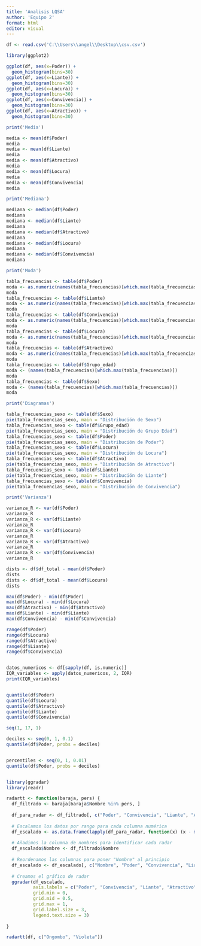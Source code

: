 ---
title: 'Analisis LQSA'
author: 'Equipo 2'
format: html
editor: visual
---

```{r echo =FALSE}
df <- read.csv('C:\\Users\\angel\\Desktop\\csv.csv')

library(ggplot2)

ggplot(df, aes(x=Poder)) +
  geom_histogram(bins=30)
ggplot(df, aes(x=Liante)) +
  geom_histogram(bins=30)
ggplot(df, aes(x=Locura)) +
  geom_histogram(bins=30)
ggplot(df, aes(x=Convivencia)) +
  geom_histogram(bins=30)
ggplot(df, aes(x=Atractivo)) +
  geom_histogram(bins=30)

print('Media')

media <- mean(df$Poder)
media
media <- mean(df$Liante)
media
media <- mean(df$Atractivo)
media
media <- mean(df$Locura)
media
media <- mean(df$Convivencia)
media

print('Mediana')

mediana <- median(df$Poder)
mediana
mediana <- median(df$Liante)
mediana
mediana <- median(df$Atractivo)
mediana
mediana <- median(df$Locura)
mediana
mediana <- median(df$Convivencia)
mediana

print('Moda')

tabla_frecuencias <- table(df$Poder)
moda <- as.numeric(names(tabla_frecuencias)[which.max(tabla_frecuencias)])
moda
tabla_frecuencias <- table(df$Liante)
moda <- as.numeric(names(tabla_frecuencias)[which.max(tabla_frecuencias)])
moda
tabla_frecuencias <- table(df$Convivencia)
moda <- as.numeric(names(tabla_frecuencias)[which.max(tabla_frecuencias)])
moda
tabla_frecuencias <- table(df$Locura)
moda <- as.numeric(names(tabla_frecuencias)[which.max(tabla_frecuencias)])
moda
tabla_frecuencias <- table(df$Atractivo)
moda <- as.numeric(names(tabla_frecuencias)[which.max(tabla_frecuencias)])
moda
tabla_frecuencias <- table(df$Grupo_edad)
moda <- (names(tabla_frecuencias)[which.max(tabla_frecuencias)])
moda
tabla_frecuencias <- table(df$Sexo)
moda <- (names(tabla_frecuencias)[which.max(tabla_frecuencias)])
moda

print('Diagramas')

tabla_frecuencias_sexo <- table(df$Sexo)
pie(tabla_frecuencias_sexo, main = "Distribución de Sexo")
tabla_frecuencias_sexo <- table(df$Grupo_edad)
pie(tabla_frecuencias_sexo, main = "Distribución de Grupo Edad")
tabla_frecuencias_sexo <- table(df$Poder)
pie(tabla_frecuencias_sexo, main = "Distribución de Poder")
tabla_frecuencias_sexo <- table(df$Locura)
pie(tabla_frecuencias_sexo, main = "Distribución de Locura")
tabla_frecuencias_sexo <- table(df$Atractivo)
pie(tabla_frecuencias_sexo, main = "Distribución de Atractivo")
tabla_frecuencias_sexo <- table(df$Liante)
pie(tabla_frecuencias_sexo, main = "Distribución de Liante")
tabla_frecuencias_sexo <- table(df$Convivencia)
pie(tabla_frecuencias_sexo, main = "Distribución de Convivencia")

print('Varianza')

varianza_R <- var(df$Poder)
varianza_R
varianza_R <- var(df$Liante)
varianza_R
varianza_R <- var(df$Locura)
varianza_R
varianza_R <- var(df$Atractivo)
varianza_R
varianza_R <- var(df$Convivencia)
varianza_R

dists <- df$df_total - mean(df$Poder)
dists
dists <- df$df_total - mean(df$Locura)
dists

max(df$Poder) - min(df$Poder)
max(df$Locura) - min(df$Locura)
max(df$Atractivo) - min(df$Atractivo)
max(df$Liante) - min(df$Liante)
max(df$Convivencia) - min(df$Convivencia)

range(df$Poder)
range(df$Locura)
range(df$Atractivo)
range(df$Liante)
range(df$Convivencia)


datos_numericos <- df[sapply(df, is.numeric)]
IQR_variables <- apply(datos_numericos, 2, IQR)
print(IQR_variables)


quantile(df$Poder)
quantile(df$Locura)
quantile(df$Atractivo)
quantile(df$Liante)
quantile(df$Convivencia)

seq(1, 17, 1)

deciles <- seq(0, 1, 0.1)
quantile(df$Poder, probs = deciles)


percentiles <- seq(0, 1, 0.01)
quantile(df$Poder, probs = deciles)


library(ggradar)
library(readr)

radartt <- function(baraja, pers) {
  df_filtrado <- baraja[baraja$Nombre %in% pers, ]
  
  df_para_radar <- df_filtrado[, c("Poder", "Convivencia", "Liante", "Atractivo", "Locura")]
  
  # Escalamos los datos por rango para cada columna numérica
  df_escalado <- as.data.frame(lapply(df_para_radar, function(x) (x - min(x)) / (max(x) - min(x))))
  
  # Añadimos la columna de nombres para identificar cada radar
  df_escalado$Nombre <- df_filtrado$Nombre
  
  # Reordenamos las columnas para poner "Nombre" al principio
  df_escalado <- df_escalado[, c("Nombre", "Poder", "Convivencia", "Liante", "Atractivo", "Locura")]
  
  # Creamos el gráfico de radar
  ggradar(df_escalado, 
          axis.labels = c("Poder", "Convivencia", "Liante", "Atractivo", "Locura"),
          grid.min = 0, 
          grid.mid = 0.5, 
          grid.max = 1,
          grid.label.size = 3,
          legend.text.size = 3)
    
}

radartt(df, c("Ongombo", "Violeta"))



```
